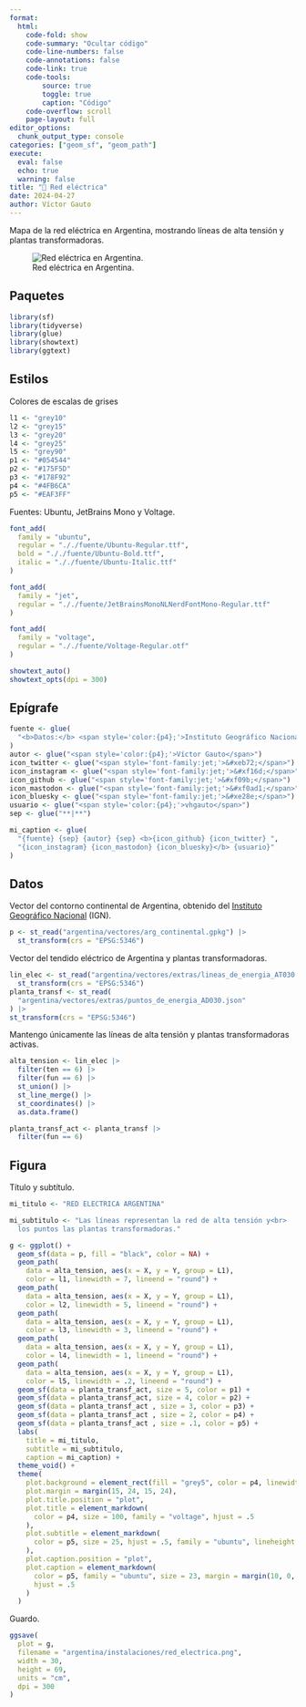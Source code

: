 ```yaml
---
format:
  html:
    code-fold: show
    code-summary: "Ocultar código"
    code-line-numbers: false
    code-annotations: false
    code-link: true
    code-tools:
        source: true
        toggle: true
        caption: "Código"
    code-overflow: scroll
    page-layout: full
editor_options:
  chunk_output_type: console
categories: ["geom_sf", "geom_path"]
execute:
  eval: false
  echo: true
  warning: false
title: "🔌 Red eléctrica"
date: 2024-04-27
author: Víctor Gauto
---
```


Mapa de la red eléctrica en Argentina, mostrando líneas de alta tensión y plantas transformadoras.

![Red eléctrica en Argentina.](red_electrica.png)

## Paquetes

```r
library(sf)
library(tidyverse)
library(glue)
library(showtext)
library(ggtext)
```

## Estilos

Colores de escalas de grises

```r
l1 <- "grey10"
l2 <- "grey15"
l3 <- "grey20"
l4 <- "grey25"
l5 <- "grey90"
p1 <- "#054544"
p2 <- "#175F5D"
p3 <- "#178F92"
p4 <- "#4FB6CA"
p5 <- "#EAF3FF"
```

Fuentes: Ubuntu, JetBrains Mono y Voltage.

```r
font_add(
  family = "ubuntu",
  regular = "././fuente/Ubuntu-Regular.ttf",
  bold = "././fuente/Ubuntu-Bold.ttf",
  italic = "././fuente/Ubuntu-Italic.ttf"
)

font_add(
  family = "jet",
  regular = "././fuente/JetBrainsMonoNLNerdFontMono-Regular.ttf"
)

font_add(
  family = "voltage",
  regular = "././fuente/Voltage-Regular.otf"
)

showtext_auto()
showtext_opts(dpi = 300)
```

## Epígrafe

```r
fuente <- glue(
  "<b>Datos:</b> <span style='color:{p4};'>Instituto Geográfico Nacional</span>"
)
autor <- glue("<span style='color:{p4};'>Víctor Gauto</span>")
icon_twitter <- glue("<span style='font-family:jet;'>&#xeb72;</span>")
icon_instagram <- glue("<span style='font-family:jet;'>&#xf16d;</span>")
icon_github <- glue("<span style='font-family:jet;'>&#xf09b;</span>")
icon_mastodon <- glue("<span style='font-family:jet;'>&#xf0ad1;</span>")
icon_bluesky <- glue("<span style='font-family:jet;'>&#xe28e;</span>")
usuario <- glue("<span style='color:{p4};'>vhgauto</span>")
sep <- glue("**|**")

mi_caption <- glue(
  "{fuente} {sep} {autor} {sep} <b>{icon_github} {icon_twitter} ",
  "{icon_instagram} {icon_mastodon} {icon_bluesky}</b> {usuario}"
)
```

## Datos

Vector del contorno continental de Argentina, obtenido del [Instituto Geográfico Nacional](https://www.ign.gob.ar/NuestrasActividades/InformacionGeoespacial/CapasSIG) (IGN).

```r
p <- st_read("argentina/vectores/arg_continental.gpkg") |>
  st_transform(crs = "EPSG:5346")
```

Vector del tendido eléctrico de Argentina y plantas transformadoras.

```r
lin_elec <- st_read("argentina/vectores/extras/lineas_de_energia_AT030.json") |>
  st_transform(crs = "EPSG:5346")
planta_transf <- st_read(
  "argentina/vectores/extras/puntos_de_energia_AD030.json"
) |>
st_transform(crs = "EPSG:5346")
```

Mantengo únicamente las líneas de alta tensión y plantas transformadoras activas.

```r
alta_tension <- lin_elec |>
  filter(ten == 6) |>
  filter(fun == 6) |>
  st_union() |>
  st_line_merge() |>
  st_coordinates() |>
  as.data.frame()

planta_transf_act <- planta_transf |>
  filter(fun == 6)
```

## Figura

Título y subtítulo.

```r
mi_titulo <- "RED ELECTRICA ARGENTINA"

mi_subtitulo <- "Las líneas representan la red de alta tensión y<br>
  los puntos las plantas transformadoras."
```

```r
g <- ggplot() +
  geom_sf(data = p, fill = "black", color = NA) +
  geom_path(
    data = alta_tension, aes(x = X, y = Y, group = L1),
    color = l1, linewidth = 7, lineend = "round") +
  geom_path(
    data = alta_tension, aes(x = X, y = Y, group = L1),
    color = l2, linewidth = 5, lineend = "round") +
  geom_path(
    data = alta_tension, aes(x = X, y = Y, group = L1),
    color = l3, linewidth = 3, lineend = "round") +
  geom_path(
    data = alta_tension, aes(x = X, y = Y, group = L1),
    color = l4, linewidth = 1, lineend = "round") +
  geom_path(
    data = alta_tension, aes(x = X, y = Y, group = L1),
    color = l5, linewidth = .2, lineend = "round") +
  geom_sf(data = planta_transf_act, size = 5, color = p1) +
  geom_sf(data = planta_transf_act, size = 4, color = p2) +
  geom_sf(data = planta_transf_act , size = 3, color = p3) +
  geom_sf(data = planta_transf_act , size = 2, color = p4) +
  geom_sf(data = planta_transf_act , size = .1, color = p5) +
  labs(
    title = mi_titulo,
    subtitle = mi_subtitulo,
    caption = mi_caption) +
  theme_void() +
  theme(
    plot.background = element_rect(fill = "grey5", color = p4, linewidth = 3),
    plot.margin = margin(15, 24, 15, 24),
    plot.title.position = "plot",
    plot.title = element_markdown(
      color = p4, size = 100, family = "voltage", hjust = .5
    ),
    plot.subtitle = element_markdown(
      color = p5, size = 25, hjust = .5, family = "ubuntu", lineheight = 1.3
    ),
    plot.caption.position = "plot",
    plot.caption = element_markdown(
      color = p5, family = "ubuntu", size = 23, margin = margin(10, 0, 5, 0),
      hjust = .5
    )
  )
```

Guardo.

```r
ggsave(
  plot = g,
  filename = "argentina/instalaciones/red_electrica.png",
  width = 30,
  height = 69,
  units = "cm",
  dpi = 300
)
```
